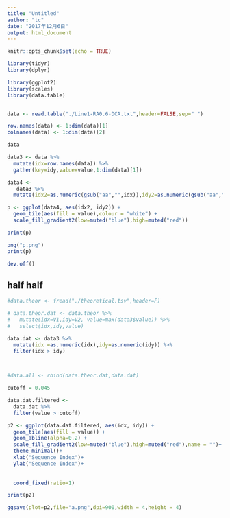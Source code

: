 ```yaml
---
title: "Untitled"
author: "tc"
date: "2017年12月6日"
output: html_document
---
```



```r
knitr::opts_chunk$set(echo = TRUE)

library(tidyr)
library(dplyr)

library(ggplot2)
library(scales)
library(data.table)



```

```r
data <- read.table("./Line1-RA0.6-DCA.txt",header=FALSE,sep=" ")

row.names(data) <- 1:dim(data)[1]
colnames(data) <- 1:dim(data)[2]

data
```



```r

data3 <- data %>% 
  mutate(idx=row.names(data)) %>%
  gather(key=idy,value=value,1:dim(data)[1])

data4 <-
   data3 %>%
  mutate(idx2=as.numeric(gsub("aa","",idx)),idy2=as.numeric(gsub("aa","",idy)))

```

```r


p <- ggplot(data4, aes(idx2, idy2)) + 
  geom_tile(aes(fill = value),colour = "white") +
  scale_fill_gradient2(low=muted("blue"),high=muted("red"))

print(p)
```

```r
png("p.png")
print(p)

dev.off()
```



## half half 

```r

#data.theor <- fread("./theoretical.tsv",header=F)

# data.theor.dat <- data.theor %>%
#   mutate(idx=V1,idy=V2, value=max(data3$value)) %>%
#   select(idx,idy,value)

data.dat <- data3 %>%
  mutate(idx =as.numeric(idx),idy=as.numeric(idy)) %>%
  filter(idx > idy)



#data.all <- rbind(data.theor.dat,data.dat)

```

```r

cutoff = 0.045

data.dat.filtered <- 
  data.dat %>%
  filter(value > cutoff)

p2 <- ggplot(data.dat.filtered, aes(idx, idy)) + 
  geom_tile(aes(fill = value)) +
  geom_abline(alpha=0.2) +
  scale_fill_gradient2(low=muted("blue"),high=muted("red"),name = "")+
  theme_minimal()+
  xlab("Sequence Index")+
  ylab("Sequence Index")+
  
  
  coord_fixed(ratio=1)

print(p2)
```


```r
ggsave(plot=p2,file="a.png",dpi=900,width = 4,height = 4)
```

